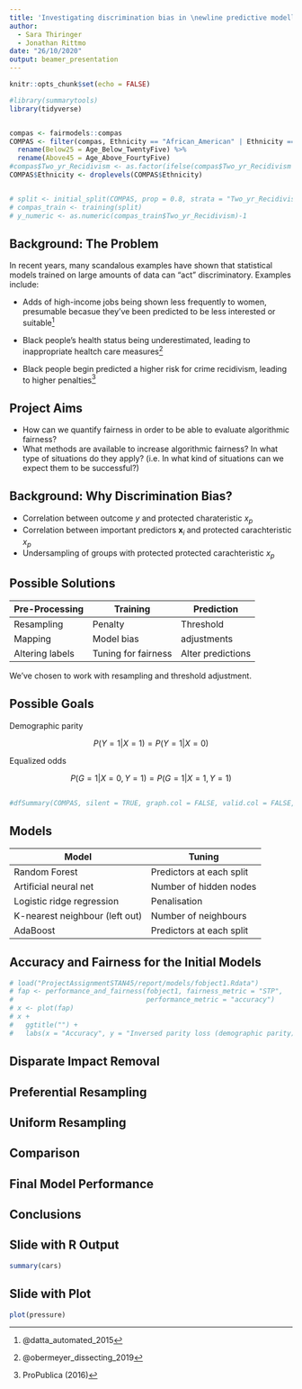 ```yaml
---
title: 'Investigating discrimination bias in \newline predictive modelling'
author:
  - Sara Thiringer
  - Jonathan Rittmo
date: "26/10/2020"
output: beamer_presentation
---
```


```r
knitr::opts_chunk$set(echo = FALSE)

#library(summarytools)
library(tidyverse)


compas <- fairmodels::compas
COMPAS <- filter(compas, Ethnicity == "African_American" | Ethnicity == "Caucasian") %>% 
  rename(Below25 = Age_Below_TwentyFive) %>% 
  rename(Above45 = Age_Above_FourtyFive)
#compas$Two_yr_Recidivism <- as.factor(ifelse(compas$Two_yr_Recidivism == '1', '0', '1'))
COMPAS$Ethnicity <- droplevels(COMPAS$Ethnicity)


# split <- initial_split(COMPAS, prop = 0.8, strata = "Two_yr_Recidivism")
# compas_train <- training(split)
# y_numeric <- as.numeric(compas_train$Two_yr_Recidivism)-1

```



## Background: The Problem

In recent years, many scandalous examples have shown that statistical models trained on large amounts of data can "act" discriminatory. Examples include:

- Adds of high-income jobs being shown less frequently to women, presumable becasue they've been predicted to be less interested or suitable^[@datta_automated_2015] 

- Black people's health status being underestimated, leading to inappropriate healtch care measures^[@obermeyer_dissecting_2019]

- Black people begin predicted a higher risk for crime recidivism, leading to higher penalties^[ProPublica (2016)]

## Project Aims

* How can we quantify fairness in order to be able to evaluate algorithmic fairness?
* What methods are available to increase algorithmic fairness? In what type of
  situations do they apply? (i.e. In what kind of situations can we expect them to
  be successful?)

## Background: Why Discrimination Bias?

- Correlation between outcome $y$ and protected charateristic $x_p$
- Correlation between important predictors $\boldsymbol{x}_i$ and protected carachteristic $x_p$
- Undersampling of groups with protected protected carachteristic $x_p$

## Possible Solutions

**Pre-Processing**  | **Training** | **Prediction**
------ | ------|-------------------------------------------
Resampling | Penalty | Threshold
Mapping  | Model bias | adjustments
Altering labels | Tuning for fairness | Alter predictions

We've chosen to work with resampling and threshold adjustment. 

## Possible Goals

Demographic parity

$$
P(Y=1 | X=1) = P(Y=1 | X=0)
$$

Equalized odds

$$
P(G=1|X=0, Y=1) = P(G=1|X=1, Y=1)
$$

## 

```r

#dfSummary(COMPAS, silent = TRUE, graph.col = FALSE, valid.col = FALSE, na.col = FALSE  )

```

## Models

Model  | Tuning 
------ | -------------------------------------------------
Random Forest | Predictors at each split 
Artificial neural net  | Number of hidden nodes 
Logistic ridge regression | Penalisation 
K-nearest neighbour (left out) | Number of neighbours
AdaBoost | Predictors at each split

## Accuracy and Fairness for the Initial Models

```r

# load("ProjectAssignmentSTAN45/report/models/fobject1.Rdata")
# fap <- performance_and_fairness(fobject1, fairness_metric = "STP",
#                                 performance_metric = "accuracy")
# x <- plot(fap)
# x + 
#   ggtitle("") +
#   labs(x = "Accuracy", y = "Inversed parity loss (demographic parity)", color = "Model")
```

## Disparate Impact Removal

## Preferential Resampling

## Uniform Resampling

## Comparison

## Final Model Performance


## Conclusions

## Slide with R Output

```r
summary(cars)
```

## Slide with Plot

```r
plot(pressure)
```


